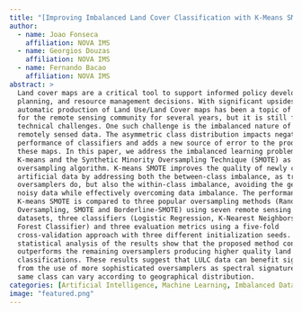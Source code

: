 ```yaml
---
title: "[Improving Imbalanced Land Cover Classification with K-Means SMOTE: Detecting and Oversampling Distinctive Minority Spectral Signatures](https://www.mdpi.com/2078-2489/12/7/266)"
author:
  - name: Joao Fonseca
    affiliation: NOVA IMS
  - name: Georgios Douzas
    affiliation: NOVA IMS
  - name: Fernando Bacao
    affiliation: NOVA IMS
abstract: >
  Land cover maps are a critical tool to support informed policy development,
  planning, and resource management decisions. With significant upsides, the
  automatic production of Land Use/Land Cover maps has been a topic of interest
  for the remote sensing community for several years, but it is still fraught with
  technical challenges. One such challenge is the imbalanced nature of most
  remotely sensed data. The asymmetric class distribution impacts negatively the
  performance of classifiers and adds a new source of error to the production of
  these maps. In this paper, we address the imbalanced learning problem, by using
  K-means and the Synthetic Minority Oversampling Technique (SMOTE) as an improved
  oversampling algorithm. K-means SMOTE improves the quality of newly created
  artificial data by addressing both the between-class imbalance, as traditional
  oversamplers do, but also the within-class imbalance, avoiding the generation of
  noisy data while effectively overcoming data imbalance. The performance of
  K-means SMOTE is compared to three popular oversampling methods (Random
  Oversampling, SMOTE and Borderline-SMOTE) using seven remote sensing benchmark
  datasets, three classifiers (Logistic Regression, K-Nearest Neighbors and Random
  Forest Classifier) and three evaluation metrics using a five-fold
  cross-validation approach with three different initialization seeds. The
  statistical analysis of the results show that the proposed method consistently
  outperforms the remaining oversamplers producing higher quality land cover
  classifications. These results suggest that LULC data can benefit significantly
  from the use of more sophisticated oversamplers as spectral signatures for the
  same class can vary according to geographical distribution.
categories: [Artificial Intelligence, Machine Learning, Imbalanced Data, Publication]
image: "featured.png"
---
```

